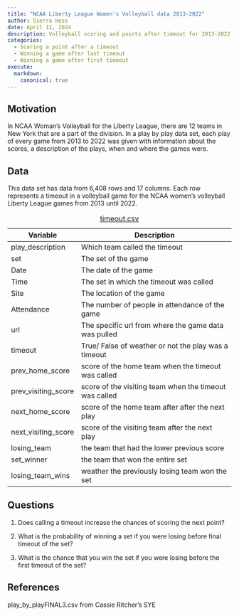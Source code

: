 ```yaml
---
title: "NCAA Liberty League Women's Volleyball data 2013-2022"
author: Sierra Hess
date: April 11, 2024
description: Volleyball scoring and points after timeout for 2013-2022 Volleyball data
categories: 
  - Scoring a point after a timeout   
  - Winning a game after last timeout 
  - Winning a game after first timeout
execute: 
  markdown: 
    canonical: true
---
```


## Motivation 
In NCAA Woman's Volleyball for the Liberty League, there are 12 teams in New York that are a part of the division. In a play by play data set, each play of every game from 2013 to 2022 was given with information about the scores, a description of the plays, when and where the games were.

## Data
This data set has data from 6,408 rows and 17 columns. Each row represents a timeout in a volleyball game for the NCAA women's volleyball Liberty League games from 2013 until 2022.

|Variable               | Description                                          |
|-----------------------|------------------------------------------------------|
|play_description       |Which team called the timeout                         | 
|set                    |The set of the game                                   |
|Date                   |The date of the game                                  |
|Time                   |The set in which the timeout was called               | 
|Site                   |The location of the game                              |
|Attendance             |The number of people in attendance of the game        |
|url                    |The specific url from where the game data was pulled  |
|timeout                |True/ False of weather or not the play was a timeout  |
|prev_home_score        |score of the home team when the timeout was called    |
|prev_visiting_score    |score of the visiting team when the timeout was called|
|next_home_score        |score of the home team after after the next play      |
|next_visiting_score    |score of the visiting team after the next play        |
|losing_team            |the team that had the lower previous score            |
|set_winner             |the team that won the entire set                      |
|losing_team_wins       |weather the previously losing team won the set        |

: [timeout.csv](../slhess20/data/timeout.csv)

## Questions

1.  Does calling a timeout increase the chances of scoring the next point?

2.  What is the probability of winning a set if you were losing before final timeout of the set?

3.  What is the chance that you win the set if you were losing before the first timeout of the set?

## References

play_by_playFINAL3.csv from Cassie Ritcher's SYE






